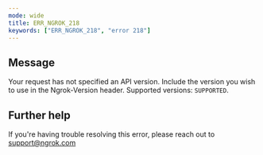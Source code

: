 ```yaml
---
mode: wide
title: ERR_NGROK_218
keywords: ["ERR_NGROK_218", "error 218"]
---
```


## Message

Your request has not specified an API version. Include the version you wish to use in the Ngrok-Version header. Supported versions: `SUPPORTED`.

## Further help

If you're having trouble resolving this error, please reach out to [support@ngrok.com](mailto:support@ngrok.com?subject=Help%20with%20ERR_NGROK_218)
